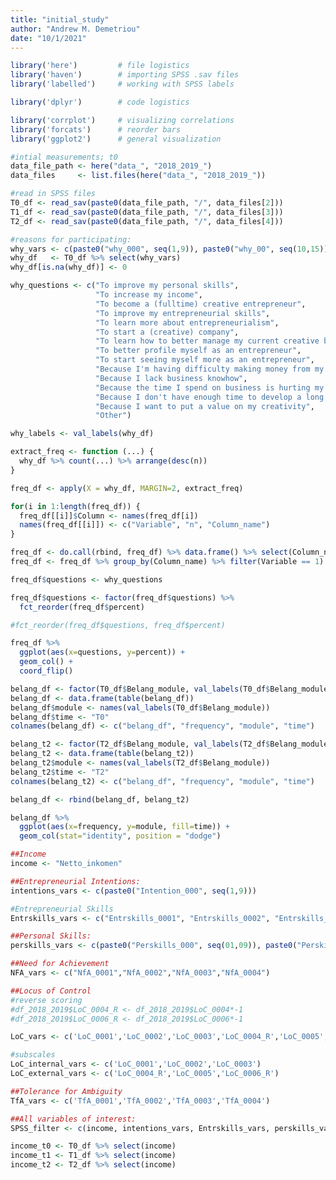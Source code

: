 ```yaml
---
title: "initial_study"
author: "Andrew M. Demetriou"
date: "10/1/2021"
---
```


```r
library('here')         # file logistics
library('haven')        # importing SPSS .sav files
library('labelled')     # working with SPSS labels

library('dplyr')        # code logistics

library('corrplot')     # visualizing correlations
library('forcats')      # reorder bars
library('ggplot2')      # general visualization
```

```r
#intial measurements; t0
data_file_path <- here("data_", "2018_2019_")
data_files     <- list.files(here("data_", "2018_2019_"))

#read in SPSS files
T0_df <- read_sav(paste0(data_file_path, "/", data_files[2]))
T1_df <- read_sav(paste0(data_file_path, "/", data_files[3]))
T2_df <- read_sav(paste0(data_file_path, "/", data_files[4]))
```

```r
#reasons for participating:
why_vars <- c(paste0("why_000", seq(1,9)), paste0("why_00", seq(10,15)))
why_df   <- T0_df %>% select(why_vars)
why_df[is.na(why_df)] <- 0

why_questions <- c("To improve my personal skills", 
                   "To increase my income", 
                   "To become a (fulltime) creative entrepreneur", 
                   "To improve my entrepreneurial skills",
                   "To learn more about entrepreneurialism",
                   "To start a (creative) company",
                   "To learn how to better manage my current creative business", 
                   "To better profile myself as an entrepreneur",
                   "To start seeing myself more as an entrepreneur",
                   "Because I'm having difficulty making money from my creativity",
                   "Because I lack business knowhow",
                   "Because the time I spend on business is hurting my creativity",
                   "Because I don't have enough time to develop a long term strategy",
                   "Because I want to put a value on my creativity", 
                   "Other")

why_labels <- val_labels(why_df)
```

```r
extract_freq <- function (...) {
  why_df %>% count(...) %>% arrange(desc(n))
}

freq_df <- apply(X = why_df, MARGIN=2, extract_freq)

for(i in 1:length(freq_df)) {
  freq_df[[i]]$Column <- names(freq_df[i])
  names(freq_df[[i]]) <- c("Variable", "n", "Column_name")
}

freq_df <- do.call(rbind, freq_df) %>% data.frame() %>% select(Column_name,Variable,n)
freq_df <- freq_df %>% group_by(Column_name) %>% filter(Variable == 1) %>% mutate(percent = n/38*100)

freq_df$questions <- why_questions

freq_df$questions <- factor(freq_df$questions) %>%
  fct_reorder(freq_df$percent)

#fct_reorder(freq_df$questions, freq_df$percent)

freq_df %>%
  ggplot(aes(x=questions, y=percent)) +
  geom_col() +
  coord_flip()
```

```r
belang_df <- factor(T0_df$Belang_module, val_labels(T0_df$Belang_module))
belang_df <- data.frame(table(belang_df))
belang_df$module <- names(val_labels(T0_df$Belang_module))
belang_df$time <- "T0"
colnames(belang_df) <- c("belang_df", "frequency", "module", "time")

belang_t2 <- factor(T2_df$Belang_module, val_labels(T2_df$Belang_module))
belang_t2 <- data.frame(table(belang_t2))
belang_t2$module <- names(val_labels(T2_df$Belang_module))
belang_t2$time <- "T2"
colnames(belang_t2) <- c("belang_df", "frequency", "module", "time")

belang_df <- rbind(belang_df, belang_t2)

belang_df %>%
  ggplot(aes(x=frequency, y=module, fill=time)) +
  geom_col(stat="identity", position = "dodge")
```


```r
##Income
income <- "Netto_inkomen"

##Entrepreneurial Intentions:
intentions_vars <- c(paste0("Intention_000", seq(1,9)))

#Entrepreneurial Skills 
Entrskills_vars <- c("Entrskills_0001", "Entrskills_0002", "Entrskills_0003", "Entrskills_0004", "Entrskills_0005", "Entrskills_0006", "Entrskills_0007")

##Personal Skills:
perskills_vars <- c(paste0("Perskills_000", seq(01,09)), paste0("Perskills_00", seq(10,15)))

##Need for Achievement
NFA_vars <- c("NfA_0001","NfA_0002","NfA_0003","NfA_0004")

##Locus of Control
#reverse scoring
#df_2018_2019$LoC_0004_R <- df_2018_2019$LoC_0004*-1
#df_2018_2019$LoC_0006_R <- df_2018_2019$LoC_0006*-1

LoC_vars <- c('LoC_0001','LoC_0002','LoC_0003','LoC_0004_R','LoC_0005','LoC_0006_R')

#subscales
LoC_internal_vars <- c('LoC_0001','LoC_0002','LoC_0003')
LoC_external_vars <- c('LoC_0004_R','LoC_0005','LoC_0006_R')

##Tolerance for Ambiguity
TfA_vars <- c('TfA_0001','TfA_0002','TfA_0003','TfA_0004')

##All variables of interest:
SPSS_filter <- c(income, intentions_vars, Entrskills_vars, perskills_vars, NFA_vars, LoC_vars, TfA_vars)
```

```r
income_t0 <- T0_df %>% select(income)
income_t1 <- T1_df %>% select(income)
income_t2 <- T2_df %>% select(income)
```

